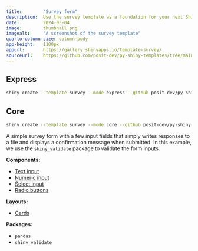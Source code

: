 ```yaml
---
title:        "Survey form"
description:  Use the survey template as a foundation for your next Shiny app.
date:         2024-03-04
image:        thumbnail.png
imagealt:     "A screenshot of the survey template"
quarto-column-size: column-body
app-height:   1100px
appurl:       https://gallery.shinyapps.io/template-survey/
sourceurl:    https://github.com/posit-dev/py-shiny-templates/tree/main/survey
---
```


::: {.panel-tabset .shiny-mode-tabset  group="shiny-app-mode"}
## Express
``` bash
shiny create --template survey --mode express --github posit-dev/py-shiny-templates
```
## Core
``` bash
shiny create --template survey --mode core --github posit-dev/py-shiny-templates
```
:::


A simple survey form with a few input fields that simply writes responses to a file and displays a confirmation message when submitted.
In this example, we use the `shiny_validate` package to validate the form inputs.


:::: {.grid .tags}
::: {.g-col-6 .g-col-sm-4}

**Components:**

* [Text input](/components/inputs/select-single/index.qmd)
* [Numeric input](/components/inputs/numeric-input/index.qmd)
* [Select input](/components/inputs/select-single/index.qmd)
* [Radio buttons](/components/inputs/radio-buttons/index.qmd)

:::
::: {.g-col-6 .g-col-sm-4}

**Layouts:**

* [Cards](/layouts/panels-cards/index.qmd#content-divided-by-cards)

:::
::: {.g-col-6 .g-col-sm-4}

**Packages:**

* `pandas`
* `shiny_validate`

:::
::::
